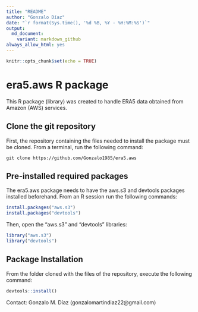 ```yaml
---
title: "README"
author: "Gonzalo Díaz"
date: "`r format(Sys.time(), '%d %B, %Y - %H:%M:%S')`"
output:
  md_document:
    variant: markdown_github
always_allow_html: yes
---
```


```r
knitr::opts_chunk$set(echo = TRUE)
```

# era5.aws R package
This R package (library) was created to handle ERA5 data obtained from Amazon (AWS) services.

## Clone the git repository
First, the repository containing the files needed to install the package must be cloned. From a terminal, run the following command:
```
git clone https://github.com/Gonzalo1985/era5.aws
```

## Pre-installed required packages
The era5.aws package needs to have the aws.s3 and devtools packages installed beforehand. From an R session run the following commands:
```r
install.packages("aws.s3")
install.packages("devtools")
```
Then, open the "aws.s3" and "devtools" libraries:
```r
library("aws.s3")
library("devtools")
```

## Package Installation
From the folder cloned with the files of the repository, execute the following command:
```r
devtools::install()
```

Contact: Gonzalo M. Díaz (gonzalomartindiaz22@gmail.com)
